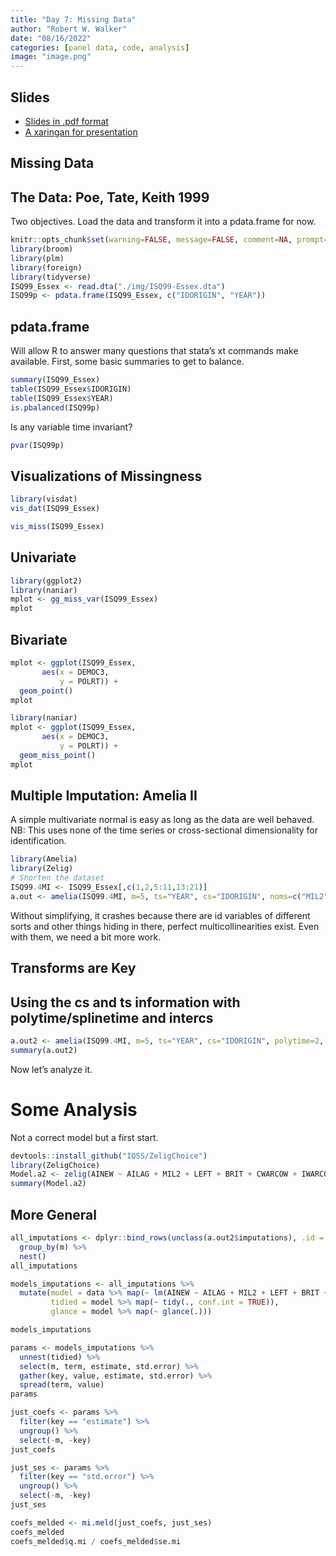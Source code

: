 ```yaml
---
title: "Day 7: Missing Data"
author: "Robert W. Walker"
date: "08/16/2022"
categories: [panel data, code, analysis]
image: "image.png"
---
```


## Slides

- [Slides in .pdf format](./img/slidesDay7.pdf)
- [A xaringan for presentation](https://robertwwalker.github.io/xaringan/ESSSSDA22-Day7/)

## Missing Data

## The Data: Poe, Tate, Keith 1999

Two objectives.  Load the data and transform it into a pdata.frame for now.

```r
knitr::opts_chunk$set(warning=FALSE, message=FALSE, comment=NA, prompt=FALSE)
library(broom)
library(plm)
library(foreign)
library(tidyverse)
ISQ99_Essex <- read.dta("./img/ISQ99-Essex.dta")
ISQ99p <- pdata.frame(ISQ99_Essex, c("IDORIGIN", "YEAR"))
```

## pdata.frame

Will allow R to answer many questions that stata's xt commands make available.  First, some basic summaries to get to balance.

```r
summary(ISQ99_Essex)
table(ISQ99_Essex$IDORIGIN)
table(ISQ99_Essex$YEAR)
is.pbalanced(ISQ99p)
```

Is any variable time invariant?

```r
pvar(ISQ99p)
```

## Visualizations of Missingness

```r
library(visdat)
vis_dat(ISQ99_Essex)
```

```r
vis_miss(ISQ99_Essex)
```

## Univariate

```r
library(ggplot2)
library(naniar)
mplot <- gg_miss_var(ISQ99_Essex)
mplot
```


## Bivariate

```r
mplot <- ggplot(ISQ99_Essex, 
       aes(x = DEMOC3, 
           y = POLRT)) + 
  geom_point()
mplot
```


```r
library(naniar)
mplot <- ggplot(ISQ99_Essex, 
       aes(x = DEMOC3, 
           y = POLRT)) + 
  geom_miss_point()
mplot
```



## Multiple Imputation: Amelia II

A simple multivariate normal is easy as long as the data are well behaved.  NB: This uses none of the time series or cross-sectional dimensionality for identification.

```r
library(Amelia)
library(Zelig)
# Shorten the dataset
ISQ99.4MI <- ISQ99_Essex[,c(1,2,5:11,13:21)]
a.out <- amelia(ISQ99.4MI, m=5, ts="YEAR", cs="IDORIGIN", noms=c("MIL2","LEFT","BRIT","CWARCOW","IWARCOW2"), ords = c("AINEW","SDNEW","AILAG","SDLAG","POLRT"))
```
Without simplifying, it crashes because there are id variables of different sorts and other things hiding in there, perfect multicollinearities exist.  Even with them, we need a bit more work.


## Transforms are Key

## Using the cs and ts information with polytime/splinetime and intercs

```r
a.out2 <- amelia(ISQ99.4MI, m=5, ts="YEAR", cs="IDORIGIN", polytime=2, intercs=FALSE, noms=c("MIL2","LEFT","BRIT","CWARCOW","IWARCOW2"), ords = c("AINEW","SDNEW","AILAG","SDLAG","POLRT"), p2s=2, emburn = c(20,50))
summary(a.out2)
```

Now let's analyze it.

# Some Analysis

Not a correct model but a first start.

```r
devtools::install_github("IQSS/ZeligChoice")
library(ZeligChoice)
Model.a2 <- zelig(AINEW ~ AILAG + MIL2 + LEFT + BRIT + CWARCOW + IWARCOW2 + PCGTHOU + PERCHPOP + DEMOC3, model = "ls", data = a.out2)
summary(Model.a2)
```

## More General

```r
all_imputations <- dplyr::bind_rows(unclass(a.out2$imputations), .id = "m") %>%
  group_by(m) %>%
  nest()
all_imputations
```

```r
models_imputations <- all_imputations %>%
  mutate(model = data %>% map(~ lm(AINEW ~ AILAG + MIL2 + LEFT + BRIT + CWARCOW + IWARCOW2 + PCGTHOU + PERCHPOP + DEMOC3, data = .)),
         tidied = model %>% map(~ tidy(., conf.int = TRUE)),
         glance = model %>% map(~ glance(.)))

models_imputations
```



```r
params <- models_imputations %>%
  unnest(tidied) %>%
  select(m, term, estimate, std.error) %>%
  gather(key, value, estimate, std.error) %>%
  spread(term, value)
params
```

```r
just_coefs <- params %>%
  filter(key == "estimate") %>%
  ungroup() %>%
  select(-m, -key)
just_coefs
```

```r
just_ses <- params %>%
  filter(key == "std.error") %>%
  ungroup() %>%
  select(-m, -key)
just_ses
```

```r
coefs_melded <- mi.meld(just_coefs, just_ses)
coefs_melded
coefs_melded$q.mi / coefs_melded$se.mi
```
